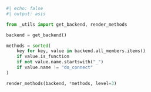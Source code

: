 ```python
#| echo: false
#| output: asis

from _utils import get_backend, render_methods

backend = get_backend()

methods = sorted(
    key for key, value in backend.all_members.items()
    if value.is_function
    if not value.name.startswith("_")
    if value.name != "do_connect"
)

render_methods(backend, *methods, level=3)
```
